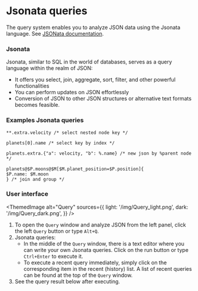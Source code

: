 # Jsonata queries

The query system enables you to analyze JSON data using the Jsonata language.
See [JSONata documentation](https://docs.jsonata.org/overview).

### Jsonata

Jsonata, similar to SQL in the world of databases, serves as a query language within the realm of JSON:

- It offers you select, join, aggregate, sort, filter, and other powerful functionalities
- You can perform updates on JSON effortlessly
- Conversion of JSON to other JSON structures or alternative text formats becomes feasible.

### Examples Jsonata queries

```text
**.extra.velocity /* select nested node key */

planets[0].name /* select key by index */

planets.extra.{"a": velocity, "b": %.name} /* new json by %parent node */

planets@$P.moons@$M[$M.planet_position=$P.position]{
$P.name: $M.moon
} /* join and group */
```

### User interface


<ThemedImage
    alt="Query"
    sources={{
        light: '/img/Query_light.png',
        dark: '/img/Query_dark.png',
    }}
/>

1. To open the `Query` window and analyze JSON from the left panel,
    click the left `Query` button or type `Alt+Q`.
2. Jsonata queries:
    - In the middle of the `Query` window, there is a text editor where you can write your own Jsonata queries.
        Click on the run button or type `Ctrl+Enter` to execute it.
    - To execute a recent query immediately, simply click on the corresponding item in the recent (history) list.
        A list of recent queries can be found at the top of the `Query` window.
3. See the query result below after executing.






